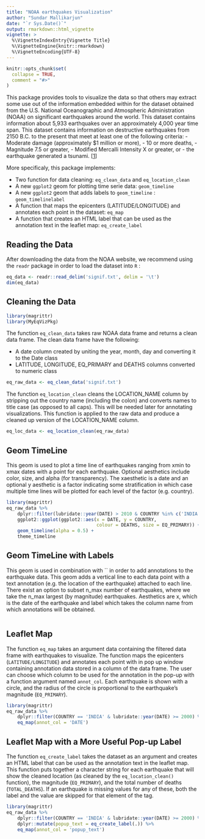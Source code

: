 ---
title: "NOAA earthquakes Visualization"
author: "Sundar Mallikarjun"
date: "`r Sys.Date()`"
output: rmarkdown::html_vignette
vignette: >
  %\VignetteIndexEntry{Vignette Title}
  %\VignetteEngine{knitr::rmarkdown}
  %\VignetteEncoding{UTF-8}
---

```{r setup, include = FALSE}
knitr::opts_chunk$set(
  collapse = TRUE,
  comment = "#>"
)
```

This package provides tools to visualize the data so that others may extract some use out of the information embedded within for the dataset obtained from the U.S. National Oceanographic and Atmospheric Administration (NOAA) on significant earthquakes around the world. This dataset contains information about 5,933 earthquakes over an approximately 4,000 year time span. This dataset contains information on destructive earthquakes from 2150 B.C. to the present that meet at least one of the following criteria: 
- Moderate damage (approximately $1 million or more), 
- 10 or more deaths, 
- Magnitude 7.5 or greater, 
- Modified Mercalli Intensity X or greater, or 
- the earthquake generated a tsunami.
[[1](https://www.ngdc.noaa.gov/nndc/struts/form?t=101650&s=1&d=1)]

More specificaly, this package implements:
  
- Two function for data cleaning: `eq_clean_data` and `eq_location_clean`
- A new `ggplot2` geom for plotting time serie data: `geom_timeline`
- A new `ggplot2` geom that adds labels to `geom_timeline` : `geom_timelinelabel`
- A function that maps the epicenters (LATITUDE/LONGITUDE) and annotates each point in the dataset: `eq_map`
- A function that creates an HTML label that can be used as the annotation text in the leaflet map: `eq_create_label`

## Reading the Data
  
After downloading the data from the NOAA website, we recommend using the `readr` package in order to load the dataset into `R` :
  
```{r, message=FALSE}
eq_data <- readr::read_delim('signif.txt', delim = '\t')
dim(eq_data)
```

## Cleaning the Data

```{r, echo=FALSE, warning=FALSE}
library(magrittr)
library(MyEqVizPkg)
```

The function `eq_clean_data` takes raw NOAA data frame and returns a clean data frame. The clean data frame have the following:

- A date column created by uniting the year, month, day and converting it to the Date class
- LATITUDE, LONGITUDE, EQ_PRIMARY and DEATHS columns converted to numeric class

```{r}
eq_raw_data <- eq_clean_data('signif.txt')
```

The function `eq_location_clean` cleans the LOCATION_NAME column by stripping out the country name (including the colon) and converts names to title case (as opposed to all caps). This will be needed later for annotating visualizations. This function is applied to the raw data and produce a cleaned up version of the LOCATION_NAME column.

```{r}
eq_loc_data <- eq_location_clean(eq_raw_data)
```

## Geom TimeLine

This geom is used to plot a time line of earthquakes ranging from xmin to xmax dates with a point for each earthquake. Optional aesthetics include color, size, and alpha (for transparency). The xaesthetic is a date and an optional y aesthetic is a factor indicating some stratification in which case multiple time lines will be plotted for each level of the factor (e.g. country).

```{r, fig.width=7, fig.height=4}
library(magrittr)
eq_raw_data %>%
    dplyr::filter(lubridate::year(DATE) > 2010 & COUNTRY %in% c('INDIA', 'USA')) %>%
    ggplot2::ggplot(ggplot2::aes(x = DATE, y = COUNTRY,
                                 colour = DEATHS, size = EQ_PRIMARY)) +
    geom_timeline(alpha = 0.5) +
    theme_timeline
```

## Geom TimeLine with Labels

This geom is used in combination with `` in order to add annotations to the earthquake data. This geom adds a vertical line to each data point with a text annotation (e.g. the location of the earthquake) attached to each line. There exist an option to subset n_max number of earthquakes, where we take the n_max largest (by magnitude) earthquakes. Aesthetics are x, which is the date of the earthquake and label which takes the column name from which annotations will be obtained.
```{r, fig.width=7, fig.height=5.5}
```

## Leaflet Map

The function `eq_map` takes an argument data containing the filtered data frame with earthquakes to visualize. The function maps the epicenters (`LATITUDE/LONGITUDE`) and annotates each point with in pop up window containing annotation data stored in a column of the data frame. The user can choose which column to be used for the annotation in the pop-up with a function argument named `annot_col`. Each earthquake is shown with a circle, and the radius of the circle is proportional to the earthquake's magnitude (`EQ_PRIMARY`).

```{r, fig.width=7, fig.height=4}
library(magrittr)
eq_raw_data %>%
    dplyr::filter(COUNTRY == 'INDIA' & lubridate::year(DATE) >= 2000) %>%
    eq_map(annot_col = 'DATE')
```

## Leaflet Map with a More Useful Pop-up Label

The function `eq_create_label` takes the dataset as an argument and creates an HTML label that can be used as the annotation text in the leaflet map. This function puts together a character string for each earthquake that will show the cleaned location (as cleaned by the `eq_location_clean()` function), the magnitude (`EQ_PRIMARY`), and the total number of deaths (`TOTAL_DEATHS`). If an earthquake is missing values for any of these, both the label and the value are skipped for that element of the tag.

```{r, fig.width=7, fig.height=4}
library(magrittr)
eq_raw_data %>%
    dplyr::filter(COUNTRY == 'INDIA' & lubridate::year(DATE) >= 2000) %>%
    dplyr::mutate(popup_text = eq_create_label(.)) %>%
    eq_map(annot_col = 'popup_text')
```
